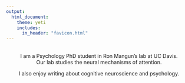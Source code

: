 ```yaml
---
output: 
  html_document:
    theme: yeti
    includes:
      in_header: "favicon.html" 
---
```

<br>
<center>I am a Psychology PhD student in Ron Mangun's lab at UC Davis. 
<center>Our lab studies the neural mechanisms of attention.
<center>I also enjoy writing about cognitive neuroscience and psychology.
